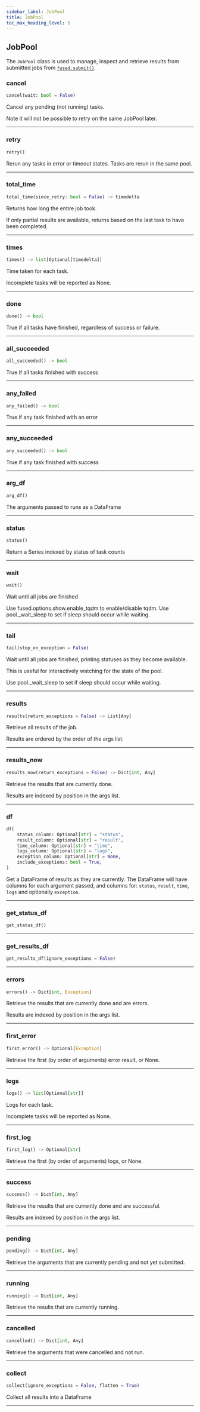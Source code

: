 ```yaml
---
sidebar_label: JobPool
title: JobPool
toc_max_heading_level: 5
---
```


## JobPool

The `JobPool` class is used to manage, inspect and retrieve results from
submitted jobs from [`fused.submit()`](/python-sdk/top-level-functions/#fusedsubmit).

### cancel

```python
cancel(wait: bool = False)
```

Cancel any pending (not running) tasks.

Note it will not be possible to retry on the same JobPool later.

---

### retry

```python
retry()
```

Rerun any tasks in error or timeout states. Tasks are rerun in the same pool.

---

### total_time

```python
total_time(since_retry: bool = False) -> timedelta
```

Returns how long the entire job took.

If only partial results are available, returns based on the last task to have been completed.

---

### times

```python
times() -> list[Optional[timedelta]]
```

Time taken for each task.

Incomplete tasks will be reported as None.

---

### done

```python
done() -> bool
```

True if all tasks have finished, regardless of success or failure.

---

### all_succeeded

```python
all_succeeded() -> bool
```

True if all tasks finished with success

---

### any_failed

```python
any_failed() -> bool
```

True if any task finished with an error

---

### any_succeeded

```python
any_succeeded() -> bool
```

True if any task finished with success

---

### arg_df

```python
arg_df()
```

The arguments passed to runs as a DataFrame

---

### status

```python
status()
```

Return a Series indexed by status of task counts

---

### wait

```python
wait()
```

Wait until all jobs are finished

Use fused.options.show.enable_tqdm to enable/disable tqdm.
Use pool.\_wait_sleep to set if sleep should occur while waiting.

---

### tail

```python
tail(stop_on_exception = False)
```

Wait until all jobs are finished, printing statuses as they become available.

This is useful for interactively watching for the state of the pool.

Use pool.\_wait_sleep to set if sleep should occur while waiting.

---

### results

```python
results(return_exceptions = False) -> List[Any]
```

Retrieve all results of the job.

Results are ordered by the order of the args list.

---

### results_now

```python
results_now(return_exceptions = False) -> Dict[int, Any]
```

Retrieve the results that are currently done.

Results are indexed by position in the args list.

---

### df

```python
df(
    status_column: Optional[str] = "status",
    result_column: Optional[str] = "result",
    time_column: Optional[str] = "time",
    logs_column: Optional[str] = "logs",
    exception_column: Optional[str] = None,
    include_exceptions: bool = True,
)
```

Get a DataFrame of results as they are currently.
The DataFrame will have columns for each argument passed, and columns for:
`status`, `result`, `time`, `logs` and optionally `exception`.

---

### get_status_df

```python
get_status_df()
```

---

### get_results_df

```python
get_results_df(ignore_exceptions = False)
```

---

### errors

```python
errors() -> Dict[int, Exception]
```

Retrieve the results that are currently done and are errors.

Results are indexed by position in the args list.

---

### first_error

```python
first_error() -> Optional[Exception]
```

Retrieve the first (by order of arguments) error result, or None.

---

### logs

```python
logs() -> list[Optional[str]]
```

Logs for each task.

Incomplete tasks will be reported as None.

---

### first_log

```python
first_log() -> Optional[str]
```

Retrieve the first (by order of arguments) logs, or None.

---

### success

```python
success() -> Dict[int, Any]
```

Retrieve the results that are currently done and are successful.

Results are indexed by position in the args list.

---

### pending

```python
pending() -> Dict[int, Any]
```

Retrieve the arguments that are currently pending and not yet submitted.

---

### running

```python
running() -> Dict[int, Any]
```

Retrieve the results that are currently running.

---

### cancelled

```python
cancelled() -> Dict[int, Any]
```

Retrieve the arguments that were cancelled and not run.

---

### collect

```python
collect(ignore_exceptions = False, flatten = True)
```

Collect all results into a DataFrame

---

